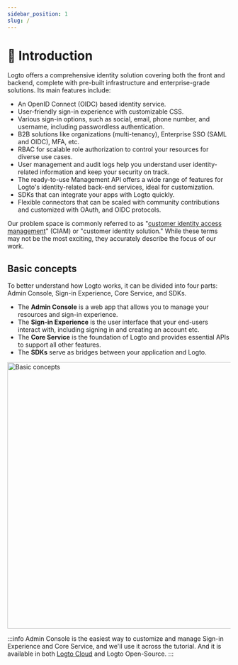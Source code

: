 ```yaml
---
sidebar_position: 1
slug: /
---
```


# 💁 Introduction

Logto offers a comprehensive identity solution covering both the front and backend, complete with pre-built infrastructure and enterprise-grade solutions. Its main features include:

- An OpenID Connect (OIDC) based identity service.
- User-friendly sign-in experience with customizable CSS.
- Various sign-in options, such as social, email, phone number, and username, including passwordless authentication.
- B2B solutions like organizations (multi-tenancy), Enterprise SSO (SAML and OIDC), MFA, etc.
- RBAC for scalable role authorization to control your resources for diverse use cases.
- User management and audit logs help you understand user identity-related information and keep your security on track.
- The ready-to-use Management API offers a wide range of features for Logto's identity-related back-end services, ideal for customization.
- SDKs that can integrate your apps with Logto quickly.
- Flexible connectors that can be scaled with community contributions and customized with OAuth, and OIDC protocols.

Our problem space is commonly referred to as "[customer identity access management](https://en.wikipedia.org/wiki/Customer_identity_access_management)" (CIAM) or "customer identity solution." While these terms may not be the most exciting, they accurately describe the focus of our work.

## Basic concepts

To better understand how Logto works, it can be divided into four parts: Admin Console, Sign-in Experience, Core Service, and SDKs.

- The **Admin Console** is a web app that allows you to manage your resources and sign-in experience.
- The **Sign-in Experience** is the user interface that your end-users interact with, including signing in and creating an account etc.
- The **Core Service** is the foundation of Logto and provides essential APIs to support all other features.
- The **SDKs** serve as bridges between your application and Logto.


<head>
  <link rel="canonical" href="https://docs.logto.io/introduction" />
</head>

<img src={basicConcepts} alt="Basic concepts" width="600px" />

:::info
Admin Console is the easiest way to customize and manage Sign-in Experience and Core Service, and we'll use it across the tutorial. And it is available in both [Logto Cloud](https://cloud.logto.io/) and Logto Open-Source.
:::
